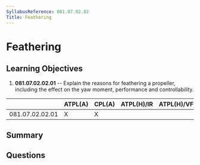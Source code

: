 ```yaml
---
SyllabusReference: 081.07.02.02
Title: Feathering
---
```


# Feathering

## Learning Objectives

1. **081.07.02.02.01** -- Explain the reasons for feathering a propeller,
   including the effect on the yaw moment, performance and controllability.

|                 | ATPL(A) | CPL(A) | ATPL(H)/IR | ATPL(H)/VFR | CPL(H) | IR  | CBIR(A) |
| --------------- | ------- | ------ | ---------- | ----------- | ------ | --- | ------- |
| 081.07.02.02.01 | X       | X      |            |             |        |     |         |

## Summary

## Questions
